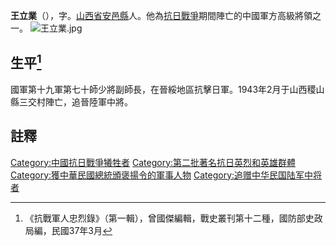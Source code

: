 '''王立業'''（{{bd|？年||1937年|12月|}}），字。[[山西省|山西省]][[安邑縣|安邑縣]]人。他為[[抗日戰爭|抗日戰爭]]期間陣亡的中國軍方高級將領之一。
[[File:王立業.jpg|thumb]]

== 生平<ref>《抗戰軍人忠烈錄》（第一輯），曾國傑編輯，戰史叢刊第十二種，國防部史政局編，民國37年3月</ref> ==
國軍第十九軍第七十師少將副師長，在晉綏地區抗擊日軍。1943年2月于山西稷山縣三交村陣亡，追晉陸軍中將。
==註釋==
{{reflist}}
[[Category:中國抗日戰爭犧牲者|Category:中國抗日戰爭犧牲者]]
[[Category:第二批著名抗日英烈和英雄群體|Category:第二批著名抗日英烈和英雄群體]]
[[Category:獲中華民國總統頒褒揚令的軍事人物|Category:獲中華民國總統頒褒揚令的軍事人物]]
[[Category:追赠中华民国陆军中将者|Category:追赠中华民国陆军中将者]]
